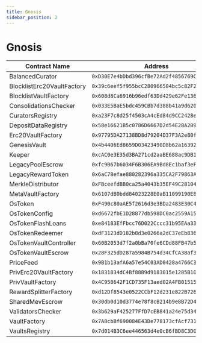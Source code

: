 ```yaml
---
title: Gnosis
sidebar_position: 2
---
```


# Gnosis

| Contract Name | Address |
|---------------|---------|
| BalancedCurator | `0xD30E7e4bDbd396cfBe72Ad2f4856769C54eA6b0b` |
| BlocklistErc20VaultFactory | `0x39c6eef5f955bcC280966504bc5c82F2394Fa368` |
| BlocklistVaultFactory | `0x608d8Ca6916b96edf63Dd429e62Fe1366ae6f3B5` |
| ConsolidationsChecker | `0x033E5BaE5bdc459CBb7d388b41a9d62020Be810F` |
| CuratorsRegistry | `0xa23F7c8d25f4503cA4cEd84d9CC2428e8745933C` |
| DepositDataRegistry | `0x58e16621B5c0786D6667D2d54E28A20940269E16` |
| Erc20VaultFactory | `0x97795DA27138BD8d79204D37F3A2e80fA4d30488` |
| GenesisVault | `0x4b4406Ed8659D03423490D8b62a1639206dA0A7a` |
| Keeper | `0xcAC0e3E35d3BA271cd2aaBE688ac9DB1898C26aa` |
| LegacyPoolEscrow | `0xfc9B67b6034F6B306EA9Bd8Ec1baf3eFA2490394` |
| LegacyRewardToken | `0x6aC78efae880282396a335CA2F79863A1e6831D4` |
| MerkleDistributor | `0xFBceefdBB0ca25a4043b35EF49C2810425243710` |
| MetaVaultFactory | `0x6107dB0bdd84023228E0aB11099190E88B073c1D` |
| OsToken | `0xF490c80aAE5f2616d3e3BDa2483E30C4CB21d1A0` |
| OsTokenConfig | `0xd6672fbE1D28877db598DC0ac2559A15745FC3ec` |
| OsTokenFlashLoans | `0xe84183EfFbcc76D022Cccc31b95EAa332bB5Bb11` |
| OsTokenRedeemer | `0xdF3123dD182b8d3e0266a2dC37eEb8366d149B5A` |
| OsTokenVaultController | `0x60B2053d7f2a0bBa70fe6CDd88FB47b579B9179a` |
| OsTokenVaultEscrow | `0x28F325dD287a5984B754d34CfCA38af3A8429e71` |
| PriceFeed | `0x9B1b13afA6a57e54C03AD0428a4766C39707D272` |
| PrivErc20VaultFactory | `0x1831834dC4Bf88B9d9183015e1285B105Ec2FdC9` |
| PrivVaultFactory | `0x4C958642F1CD735F13aed02A4FB015153edDf8Fd` |
| RewardSplitterFactory | `0xd12Df8543e0522CCbF12d231e822B7264c634775` |
| SharedMevEscrow | `0x30db0d10d3774e78f8cB214b9e8B72D4B402488a` |
| ValidatorsChecker | `0x3b629aF425277FfD7cEB841a24e75d34F868651C` |
| VaultFactory | `0x7A8cbBf690084E43De778173cfAcf7313c9122DD` |
| VaultsRegistry | `0x7d014B3C6ee446563d4e0cB6fBD8C3D0419867cB` |